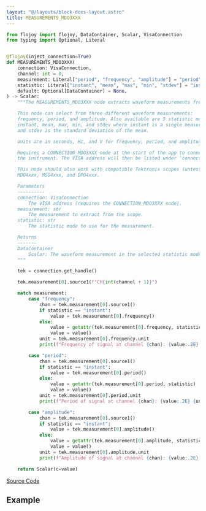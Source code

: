 ```yaml
---
layout: "@/layouts/block-docs-layout.astro"
title: MEASUREMENTS_MDO3XXX
---
```



<PythonDocsDisplay docstring={docstring} />

```python
from flojoy import flojoy, DataContainer, Scalar, VisaConnection
from typing import Optional, Literal


@flojoy(inject_connection=True)
def MEASUREMENTS_MDO3XXX(
    connection: VisaConnection,
    channel: int = 0,
    measurement: Literal["period", "frequency", "amplitude"] = "period",
    statistic: Literal["instant", "mean", "max", "min", "stdev"] = "instant",
    default: Optional[DataContainer] = None,
) -> Scalar:
    """The MEASUREMENTS_MDO3XXX node extracts waveform measurements from an MDO3XXX oscilloscope.

    This node can select from three different waveform measurements:
    frequency, period, and amplitude. Also available are 5 statistic modes:
    instant, mean, max, min, and stdev where instant is a single measurement
    and stdev is the standard deviation of the mean.

    Units are in seconds, Hz, and V for frequency, period, and amplitude respectively.

    Requires a CONNECTION_MDO3XXX node at the start of the app to connect with
    the instrument. The VISA address will then be listed under 'connection'.

    This node should also work with compatible Tektronix scopes (untested):
    MDO4xxx, MSO4xxx, and DPO4xxx.

    Parameters
    ----------
    connection: VisaConnection
        The VISA address (requires the CONNECTION_MDO3XXX node).
    measurement: str
        The measurement to extract from the scope.
    statistic: str
        The statistic mode to use for the measurement.

    Returns
    -------
    DataContainer
        Scalar: The waveform measurement in the selected statistic mode.
    """

    tek = connection.get_handle()

    tek.measurement[0].source1(f"CH{int(channel + 1)}")

    match measurement:
        case "frequency":
            chan = tek.measurement[0].source1()
            if statistic == "instant":
                value = tek.measurement[0].frequency()
            else:
                value = getattr(tek.measurement[0].frequency, statistic)
                value = value()
            unit = tek.measurement[0].frequency.unit
            print(f"Frequency of signal at channel {chan}: {value:.2E} {unit}")

        case "period":
            chan = tek.measurement[0].source1()
            if statistic == "instant":
                value = tek.measurement[0].period()
            else:
                value = getattr(tek.measurement[0].period, statistic)
                value = value()
            unit = tek.measurement[0].period.unit
            print(f"Period of signal at channel {chan}: {value:.2E} {unit}")

        case "amplitude":
            chan = tek.measurement[0].source1()
            if statistic == "instant":
                value = tek.measurement[0].amplitude()
            else:
                value = getattr(tek.measurement[0].amplitude, statistic)
                value = value()
            unit = tek.measurement[0].amplitude.unit
            print(f"Amplitude of signal at channel {chan}: {value:.2E} {unit}")

    return Scalar(c=value)

```

[Source Code](https://github.com/flojoy-ai/blocks/blob/main/blocks/IO/INSTRUMENTS/OSCILLOSCOPES/TEKTRONIX/MDO3XXX/BASIC/MEASUREMENTS_MDO3XXX/MEASUREMENTS_MDO3XXX.py)

## Example
